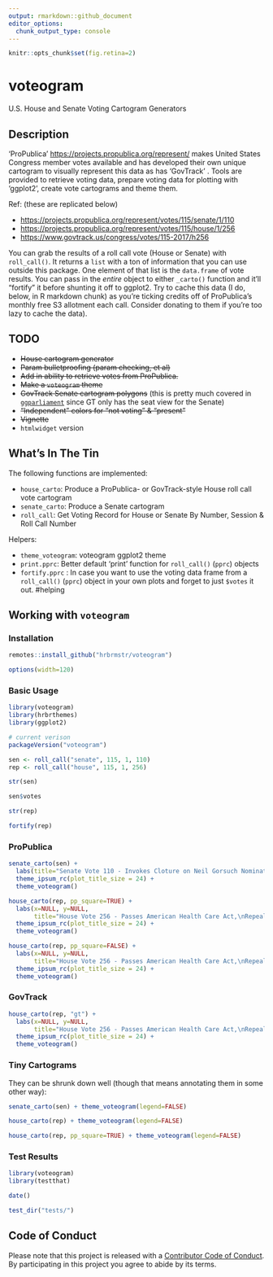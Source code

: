 ```yaml
---
output: rmarkdown::github_document
editor_options: 
  chunk_output_type: console
---
```

```r
knitr::opts_chunk$set(fig.retina=2)
```

# voteogram

U.S. House and Senate Voting Cartogram Generators

## Description

'ProPublica' <https://projects.propublica.org/represent/> makes United States Congress member votes available and has developed their own unique cartogram to visually represent this data as has 'GovTrack' <URL_AT_SOME_POINT> . Tools are provided to retrieve voting data, prepare voting data for plotting with 'ggplot2', create vote cartograms and theme them.
    
Ref: (these are replicated below)

- <https://projects.propublica.org/represent/votes/115/senate/1/110>
- <https://projects.propublica.org/represent/votes/115/house/1/256>
- <https://www.govtrack.us/congress/votes/115-2017/h256>

You can grab the results of a roll call vote (House or Senate) with `roll_call()`. It returns a `list` with a ton of information that you can use outside this package. One
element of that list is the `data.frame` of vote results. You can pass in the _entire_
object to either `_carto()` function and it'll "fortify" it before shunting it off
to ggplot2. Try to cache this data (I do, below, in R markdown chunk) as you're ticking credits off of ProPublica's monthly free S3 allotment each call. Consider donating to them if you're too lazy to cache the data). 

## TODO

- <strike>House cartogram generator</strike>
- <strike>Param bulletproofing (param checking, et al)</strike>
- <strike>Add in ability to retrieve votes from ProPublica.</strike>
- <strike>Make a `voteogram` theme</strike>
- <strike>GovTrack Senate cartogram polygons</strike> (this is pretty much covered in [`ggparliament`](https://github.com/leeper/ggparliament) since GT only has the seat view for the Senate)
- <strike>"Independent" colors for "not voting" & "present"</strike>
- <strike>Vignette</strike>
- `htmlwidget` version

## What's In The Tin

The following functions are implemented:

- `house_carto`:	Produce a ProPublica- or GovTrack-style House roll call vote cartogram
- `senate_carto`:	Produce a Senate cartogram
- `roll_call`:	Get Voting Record for House or Senate By Number, Session & Roll Call Number

Helpers: 

- `theme_voteogram`: voteogram ggplot2 theme
- `print.pprc`:	Better default 'print' function for `roll_call()` (`pprc`) objects
- `fortify.pprc` : In case you want to use the voting data frame from a `roll_call()` (`pprc`) object in your own plots and forget to just `$votes` it out. #helping

## Working with `voteogram`

### Installation

```r
remotes::install_github("hrbrmstr/voteogram")
```

```r
options(width=120)
```

### Basic Usage

```r
library(voteogram)
library(hrbrthemes)
library(ggplot2)

# current verison
packageVersion("voteogram")
```

```r
sen <- roll_call("senate", 115, 1, 110)
rep <- roll_call("house", 115, 1, 256)
```

```r
str(sen)

sen$votes
```

```r
str(rep)

fortify(rep)
```

### ProPublica

```r
senate_carto(sen) +
  labs(title="Senate Vote 110 - Invokes Cloture on Neil Gorsuch Nomination") +
  theme_ipsum_rc(plot_title_size = 24) +
  theme_voteogram()
```

```r
house_carto(rep, pp_square=TRUE) +
  labs(x=NULL, y=NULL, 
       title="House Vote 256 - Passes American Health Care Act,\nRepealing Obamacare") +
  theme_ipsum_rc(plot_title_size = 24) +
  theme_voteogram()
```

```r
house_carto(rep, pp_square=FALSE) +
  labs(x=NULL, y=NULL, 
       title="House Vote 256 - Passes American Health Care Act,\nRepealing Obamacare") +
  theme_ipsum_rc(plot_title_size = 24) +
  theme_voteogram()
```

### GovTrack

```r
house_carto(rep, "gt") +
  labs(x=NULL, y=NULL, 
       title="House Vote 256 - Passes American Health Care Act,\nRepealing Obamacare") +
  theme_ipsum_rc(plot_title_size = 24) +
  theme_voteogram()
```

### Tiny Cartograms

They can be shrunk down well (though that means annotating them in some other way):

```r
senate_carto(sen) + theme_voteogram(legend=FALSE)
```

```r
house_carto(rep) + theme_voteogram(legend=FALSE)
```

```r
house_carto(rep, pp_square=TRUE) + theme_voteogram(legend=FALSE)
```

### Test Results

```r
library(voteogram)
library(testthat)

date()

test_dir("tests/")
```

## Code of Conduct

Please note that this project is released with a [Contributor Code of Conduct](CONDUCT.md). By participating in this project you agree to abide by its terms.